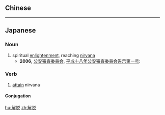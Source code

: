 {{also|解脫}}
==Chinese==
{{zh-see|解脫}}

----

==Japanese==
{{ja-kanjitab|げ|だつ|yomi=on}}

===Noun===
{{ja-noun|げだつ}}

# spiritual [[enlightenment]], reaching [[nirvana]]
#* '''2006''', [[:w:ja:公安審査委員会|公安審査委員会]], [[:s:ja:平成十八年公安審査委員会告示第一号|平成十八年公安審査委員会告示第一号]]:
#*: {{ja-usex|'''解脱'''に至るために必要とされる煩悩の滅尽|'''げだつ''' に いたる ため に ひつよう と される ぼんのう の めつじん|the elimination of worldly desires needed to attain spiritual enlightenment}}

===Verb===
{{ja-verb-suru|げだつ}}

# [[attain]] nirvana

====Conjugation====
{{ja-suru|げだつ}}

[[hu:解脱]]
[[zh:解脱]]